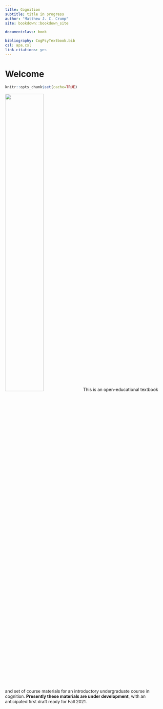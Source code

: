 ```yaml
--- 
title: Cognition
subtitle: title in progress
author: "Matthew J. C. Crump"
site: bookdown::bookdown_site

documentclass: book

bibliography: CogPsyTextbook.bib
csl: apa.csl
link-citations: yes
---
```


# Welcome {-}

```r
knitr::opts_chunk$set(cache=TRUE)
```

<img class="cover" src="imgs/cover.png" width="50%"/> This is an open-educational textbook and set of course materials for an introductory undergraduate course in cognition. **Presently these materials are under development**, with an anticipated first draft ready for Fall 2021.
